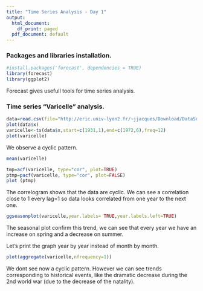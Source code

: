 ```yaml
---
title: "Time Series Analysis - Day 1"
output:
  html_document:
    df_print: paged
  pdf_document: default
---
```


### Packages and libraries installation.

```r
#install.packages('forecast', dependencies = TRUE)
library(forecast)
library(ggplot2)
```

Forecast gives usefull tools for time series analysis.

### Time series "Varicelle" analysis.

```r
data=read.csv(file="http://eric.univ-lyon2.fr/~jjacques/Download/DataSet/varicelle.csv")
plot(data$x)
varicelle<-ts(data$x,start=c(1931,1),end=c(1972,6),freq=12)
plot(varicelle)
```

We observe a cyclic pattern.

```r
mean(varicelle)
```

```r
tmp=acf(varicelle, type="cor", plot=TRUE)
ptmp=pacf(varicelle, type="cor", plot=FALSE)
plot (ptmp)
```

The correlogram shows that the data are cyclic. We can see a correlation close to 1 every lag=1 so data looks correlated from one year to the next one.

```r
ggseasonplot(varicelle,year.labels= TRUE,year.labels.left=TRUE)
```

The seasonal plot confirm this trend, we can see that every year we have an increase on spring and a decrease on summer.

Let's print the graph year by year instead of month by month.

```r
plot(aggregate(varicelle,nfrequency=1))
```

We dont see now a cyclic pattern. However we can see trends corresponding to historical events, like the dramatic decrease during the 2nd world war (due to the decrease of the natality).
